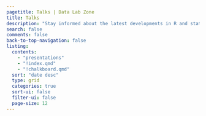 ```yaml
---
pagetitle: Talks | Data Lab Zone
title: Talks
description: "Stay informed about the latest developments in R and statistics through my informative presentations and research findings."
search: false
comments: false
back-to-top-navigation: false
listing:
  contents:
    - "presentations"
    - "!index.qmd"
    - "!chalkboard.qmd"
  sort: "date desc"
  type: grid
  categories: true
  sort-ui: false
  filter-ui: false
  page-size: 12
---
```

